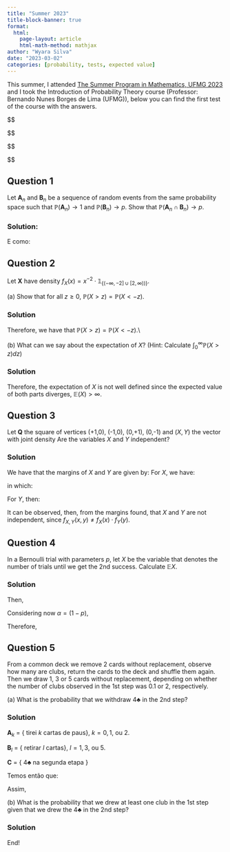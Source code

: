 ```yaml
---
title: "Summer 2023"
title-block-banner: true
format:
  html:
    page-layout: article
    html-math-method: mathjax
author: "Wyara Silva"
date: "2023-03-02"
categories: [probability, tests, expected value]
---
```


This summer, I attended [The Summer Program in Mathematics, UFMG 2023](https://sites.google.com/view/veraomatufmg2023/p%C3%A1gina-inicial?authuser=0) and I took the Introduction of Probability Theory course (Professor: Bernando Nunes Borges de Lima (UFMG)), below you can find the first test of the course with the answers. 


::: hidden
\$\$

\$\$

```{=tex}
\usepackage{amsfonts}
\usepackage{dsfont}
\renewcommand{\baselinestretch}{1.2}
\renewcommand{\arraystretch}{1.2}
```
\$\$

\$\$
:::

## Question 1

Let $\mathbf{A}_n$ and $\mathbf{B}_n$ be a sequence of random events from the same probability space such that $\mathbb{P}(\mathbf{A}_n)\rightarrow 1$ and $\mathbb{P}(\mathbf{B}_n)\rightarrow p$. Show that $\mathbb{P}(\mathbf{A}_n \cap \mathbf{B}_n)\rightarrow p$.

### Solution:

\textit{Solução:} \begin{equation*}
\begin{array}{rclll}
\mathbb{P}(\mathbf{A}_n \cap \mathbf{B}_n) & = & \mathbb{P}(\mathbf{B}_n) -  \mathbb{P}(\mathbf{A}^{c}_n \cap \mathbf{B}_n)
\end{array}
\end{equation*}

E como: \begin{equation*}
\begin{array}{rclll}
& & (\mathbf{A}_n \cap \mathbf{B}_n) & \subset & \mathbf{A}^{c}_n \hspace{2ex} \mbox{para todo} \hspace{2ex} n \in \mathbb{N}, \hspace{2ex} \mbox{temos que} \hspace{2ex} \\

0 & \leq & \mathbb{P}(\mathbf{A}^{c}_n \cap \mathbf{B}_n) &     \leq & \mathbb{P}(\mathbf{A}^{c}_n) \hspace{2ex} \mbox{em que} \hspace{2ex} \\

& & & & \mathbb{P}(\mathbf{A}^{c}_n){\underset{n \to \infty}{\longrightarrow}} 0 \hspace{2ex} \mbox{e portanto,} \hspace{2ex} \\

& & \mathbb{P}(\mathbf{A}_n \cap \mathbf{B}_n) & = & \mathbb{P}(\mathbf{B}_n) -  \mathbb{P}(\mathbf{A}^{c}_n \cap \mathbf{B}_n){\underset{n \to \infty}{\longrightarrow}} p - 0 \; = \; p 

\end{array}
\end{equation*}

## Question 2

Let $\mathbf{X}$ have density $f_{X}(x) = x^{-2}\cdot\mathbb{1}_{\{(-\infty,-2]\cup [2,\infty))\}}$.

\noindent

\(a\) Show that for all $z \geq 0$, $\mathbb{P}(X>z) = \mathbb{P}(X<-z)$.

### Solution

```{=tex}
\begin{equation*}
\begin{array}{rclll}
\mathbb{P}(X>z) & = & \displaystyle\int_{z}^{\infty}\dfrac{1}{x^2}dx \; = \; -x^{-1} \Bigr\rvert_{z}^{\infty} \; = \; z^{-1} \\[15pt]

\mathbb{P}(X<-z) & = & \displaystyle\int_{-\infty}^{-z}\dfrac{1}{x^2}dx \; = \; -x^{-1} \Bigr\rvert_{-\infty}^{-z} \; = \; z^{-1} \\[15pt]
\end{array}
\end{equation*}
```
Therefore, we have that $\mathbb{P}(X>z) = \mathbb{P}(X<-z)$.\\

\(b\) What can we say about the expectation of $X$? (Hint: Calculate $\displaystyle\int_{0}^{\infty}\mathbb{P}(X>z)dz$)

### Solution

```{=tex}
\begin{equation*}
\begin{array}{rclll}
\mathbb{E}(X) & = & \displaystyle\int_{z}^{\infty}\mathbb{P}(X>z) dz - \displaystyle\int_{-\infty}^{-z}\mathbb{P}(X<-z)dz \\[15pt]

& = & \displaystyle\int_{2}^{\infty}\dfrac{1}{z} dz - \displaystyle\int_{-\infty}^{-2}\dfrac{1}{z}dz \\[15pt]

& = & \ln{(z)} \Bigr\rvert_{2}^{\infty} - \ln{(|z|)} \Bigr\rvert_{-\infty}^{-2} \; = \; \infty - \infty \\[15pt]
\end{array}
\end{equation*}
```
Therefore, the expectation of $X$ is not well defined since the expected value of both parts diverges, $\mathbb{E}(X) > \infty$.

## Question 3

Let $\mathbf{Q}$ the square of vertices (+1,0), (-1,0), (0,+1), (0,-1) and $(X,Y)$ the vector with joint density \begin{equation*}
\begin{array}{lclll}
f_{X,Y}(x,y) & = & \dfrac{ \mathbb{1}_{\mathbf{Q}}(x,y) }{2}.
\end{array}
\end{equation*} Are the variables $X$ and $Y$ independent?

### Solution

We have that the margins of $X$ and $Y$ are given by: For $X$, we have:

```{=tex}
\begin{equation*}
\begin{array}{lclll}
f_{X}(x) & = & 
\begin{cases}
    \displaystyle\int_{-x-1}^{1+x} \dfrac{1}{2}dy, & \text{se $-1\leq x < 0$} \\[15pt]
    \displaystyle\int_{x-1}^{1-x} \dfrac{1}{2}dy, & \text{se $0\leq x \leq 1$} 
  \end{cases}
\end{array}
\end{equation*}
```
in which: \begin{equation*}
 \begin{array}{lclll}
 f_{X}(x) & = & 
\begin{cases}
    1+x, & \text{se $-1\leq x < 0$} \\[15pt]
    1-x, & \text{se $0\leq x \leq 1$} 
  \end{cases}
\end{array}
\end{equation*}

For $Y$, then:

```{=tex}
\begin{equation*}
 \begin{array}{lclll}
 f_{Y}(y) & = & 
\begin{cases}
    1+y, & \text{se $-1\leq y < 0$} \\[15pt]
    1-y, & \text{se $0\leq y \leq 1$} 
  \end{cases}
\end{array}
\end{equation*}
```
It can be observed, then, from the margins found, that $X$ and $Y$ are not independent, since $f_{X,Y}(x,y) \neq f_{X}(x)\cdot f_{Y }(y)$.

## Question 4

In a Bernoulli trial with parameters $p$, let $X$ be the variable that denotes the number of trials until we get the 2nd success. Calculate $\mathbb{E}X$.

### Solution

```{=tex}
\begin{equation*}
\begin{array}{lclll}
\mathbb{P}(\mathbf{X} = k) = (k-1)p^2(1-p)^{k-2}, & k = 2, 3, \ldots
\end{array}
\end{equation*}
```
Then,

```{=tex}
\begin{equation*}
\begin{array}{lclllll}
\mathbb{E}(\mathbf{X}) & = & \displaystyle\sum_{k=2}^{\infty} k \cdot (k-1) p^2(1-p)^{k-2} \; = \; p^2 \displaystyle\sum_{k=2}^{\infty} k \cdot (k-1) (1-p)^{k-2} \\ 

\end{array}
\end{equation*}
```
Considering now $\alpha = (1-p)$,

```{=tex}
\begin{equation*}
\begin{array}{lclllll}
\displaystyle\sum_{k=2}^{\infty} \dfrac{d^2 \alpha^{k}}{d\alpha^2} \; = \; \dfrac{d^2}{d\alpha^2}\displaystyle\sum_{k=2}^{\infty}\alpha^k \; = \; \dfrac{d^2}{d\alpha^2} \left(\dfrac{\alpha^2}{1-\alpha}\right) \; = \; \dfrac{2}{(1-\alpha)^3} \\ 

\end{array}
\end{equation*}
```
Therefore, \begin{equation*}
\begin{array}{lclllll}
\mathbb{E}(\mathbf{X}) & = & p^2 \cdot \dfrac{2}{p^3} \; = \; \dfrac{2}{p}\\ 
\end{array}
\end{equation*}

## Question 5

From a common deck we remove 2 cards without replacement, observe how many are clubs, return the cards to the deck and shuffle them again. Then we draw 1, 3 or 5 cards without replacement, depending on whether the number of clubs observed in the 1st step was 0.1 or 2, respectively.

\(a\) What is the probability that we withdraw 4$\clubsuit$ in the 2nd step?

### Solution

$\mathbf{A}_{k}$ = { tirei $k$ cartas de paus}, $k=0, 1,$ ou $2$.

$\mathbf{B}_{l}$ = { retirar $l$ cartas}, $l=1, 3,$ ou $5$.

$\mathbf{C}$ = { 4$\clubsuit$ na segunda etapa }

Temos então que: \begin{equation*}
\begin{array}{lcllllllllll}
\mathbb{P}(\mathbf{A}_{0}) & = & \dfrac{39}{52}\cdot\dfrac{38}{51} ; & \mathbb{P}(\mathbf{A}_{1}) & = & 2\cdot\dfrac{39}{52}\cdot\dfrac{13}{51} ; & \mathbb{P}(\mathbf{A}_{2}) & = & \cdot\dfrac{13}{52}\cdot\dfrac{12}{51}\\[15pt]

\mathbb{P}(\mathbf{C}|\mathbf{A}_{0}) & = & \dfrac{1}{52} ; & \mathbb{P}(\mathbf{C}|\mathbf{A}_{1}) & = & \dfrac{3}{52} ; & \mathbb{P}(\mathbf{C}|\mathbf{A}_{2}) & = & \dfrac{5}{52} ; &\\
\end{array}
\end{equation*}

Assim, \begin{equation*}
\begin{array}{rclrrrlllll}
\mathbb{P}(\mathbf{C}) & = & \mathbb{P}(\mathbf{A}_{0})\cdot \mathbb{P}(\mathbf{C}|\mathbf{A}_{0}) + \mathbb{P}(\mathbf{A}_{1})\cdot \mathbb{P}(\mathbf{C}|\mathbf{A}_{1}) + \mathbb{P}(\mathbf{A}_{2})\cdot \mathbb{P}(\mathbf{C}|\mathbf{A}_{2}) \\[15pt]

\mathbb{P}(\mathbf{C}) & = & \dfrac{39}{52}\dfrac{38}{51}\cdot\dfrac{1}{52} + 2\dfrac{39}{52}\dfrac{13}{51}\cdot\dfrac{3}{52} + \dfrac{13}{52}\dfrac{12}{51}\cdot\dfrac{5}{52} \\[15pt]

\mathbb{P}(\mathbf{C}) & = & \dfrac{19}{2\cdot 17}\cdot\dfrac{1}{52} + \dfrac{13}{2\cdot 17}\cdot\dfrac{3}{52} + \dfrac{1}{17}\cdot\dfrac{5}{52} \; = \; \dfrac{19+3\cdot 13 + 2 \cdot 5}{52\cdot 2 \cdot 17} \; = \; \dfrac{68}{1768} \\[15pt]

\mathbb{P}(\mathbf{C}) & = & \dfrac{1}{26} \\[15pt]
\end{array} 
\end{equation*}

\(b\) What is the probability that we drew at least one club in the 1st step given that we drew the 4$\clubsuit$ in the 2nd step?

### Solution

```{=tex}
\begin{equation*}
\begin{array}{rclrrrlllll}
\mathbb{P}(\mathbf{A}_{1} \cup \mathbf{A}_{2}|\mathbf{C}) & = & \dfrac{\mathbb{P}(\mathbf{A}_{1})\cdot \mathbb{P}(\mathbf{C}|\mathbf{A}_{1}) + \mathbb{P}(\mathbf{A}_{2})\cdot \mathbb{P}(\mathbf{C}|\mathbf{A}_{2})}{\mathbb{P}(\mathbf{C})}\\[15pt]

 & = & \dfrac{3\cdot 13 + 2 \cdot 5}{52\cdot 2 \cdot 17} \cdot \dfrac{26}{} = \dfrac{49}{68} \\[15pt]

\end{array} 
\end{equation*}
```
End!
